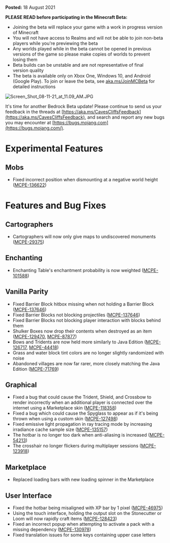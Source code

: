 **Posted:** 18 August 2021

**PLEASE READ before participating in the Minecraft Beta:** 

-   Joining the beta will replace your game with a work in progress version of Minecraft 
-   You will not have access to Realms and will not be able to join non-beta players while you're previewing the beta
-   Any worlds played while in the beta cannot be opened in previous versions of the game so please make copies of worlds to prevent losing them 
-   Beta builds can be unstable and are not representative of final version quality 
-   The beta is available only on Xbox One, Windows 10, and Android (Google Play). To join or leave the beta, see [aka.ms/JoinMCBeta](https://aka.ms/JoinMCBeta) for detailed instructions

![Screen_Shot_08-11-21_at_11.09_AM.JPG](https://feedback.minecraft.net/hc/article_attachments/4407359848461/Screen_Shot_08-11-21_at_11.09_AM.JPG)

It's time for another Bedrock Beta update! Please continue to send us your feedback in the threads at [https://aka.ms/CavesCliffsFeedback](https://aka.ms/CavesCliffsFeedback), and search and report any new bugs you may encounter at [https://bugs.mojang.com](https://bugs.mojang.com/).

# Experimental Features

## Mobs

-   Fixed incorrect position when dismounting at a negative world height ([MCPE-136622](https://bugs.mojang.com/browse/MCPE-136622))

# Features and Bug Fixes

## Cartographers

-   Cartographers will now only give maps to undiscovered monuments ([MCPE-29375](https://bugs.mojang.com/browse/MCPE-29375))

## Enchanting

-   Enchanting Table's enchantment probability is now weighted ([MCPE-101588](https://bugs.mojang.com/browse/MCPE-101588))

## Vanilla Parity

-   Fixed Barrier Block hitbox missing when not holding a Barrier Block ([MCPE-137646](https://bugs.mojang.com/browse/MCPE-137646))
-   Fixed Barrier Blocks not blocking projectiles ([MCPE-137646](https://bugs.mojang.com/browse/MCPE-137646))
-   Fixed Barrier Blocks not blocking player interaction with blocks behind them
-   Shulker Boxes now drop their contents when destroyed as an item ([MCPE-129470](https://bugs.mojang.com/browse/MCPE-129470), [MCPE-87877](https://bugs.mojang.com/browse/MCPE-87877))
-   Bows and Tridents are now held more similarly to Java Edition ([MCPE-126717](https://bugs.mojang.com/browse/MCPE-126717), [MCPE-44418](https://bugs.mojang.com/browse/MCPE-44418))
-   Grass and water block tint colors are no longer slightly randomized with noise
-   Abandoned villages are now far rarer, more closely matching the Java Edition ([MCPE-71769](https://bugs.mojang.com/browse/MCPE-71769))

## Graphical

-   Fixed a bug that could cause the Trident, Shield, and Crossbow to render incorrectly when an additional player is connected over the internet using a Marketplace skin ([MCPE-118358](https://bugs.mojang.com/browse/MCPE-118358))
-   Fixed a bug which could cause the Spyglass to appear as if it's being thrown when using a custom skin ([MCPE-127498](https://bugs.mojang.com/browse/MCPE-127498))
-   Fixed emissive light propagation in ray tracing mode by increasing irradiance cache sample size ([MCPE-135157](https://bugs.mojang.com/browse/MCPE-135157))
-   The hotbar is no longer too dark when anti-aliasing is increased ([MCPE-54213](https://bugs.mojang.com/browse/MCPE-54213))
-   The crosshair no longer flickers during multiplayer sessions ([MCPE-123918](https://bugs.mojang.com/browse/MCPE-123918))

## Marketplace

-   Replaced loading bars with new loading spinner in the Marketplace

## User Interface

-   Fixed the hotbar being misaligned with XP bar by 1 pixel ([MCPE-46975](https://bugs.mojang.com/browse/MCPE-46975))
-   Using the touch interface, holding the output slot on the Stonecutter or Loom will now rapidly craft items ([MCPE-128423](https://bugs.mojang.com/browse/MCPE-128423))
-   Fixed an incorrect popup when attempting to activate a pack with a missing dependency ([MCPE-130978](https://bugs.mojang.com/browse/MCPE-130978))
-   Fixed translation issues for some keys containing upper case letters

